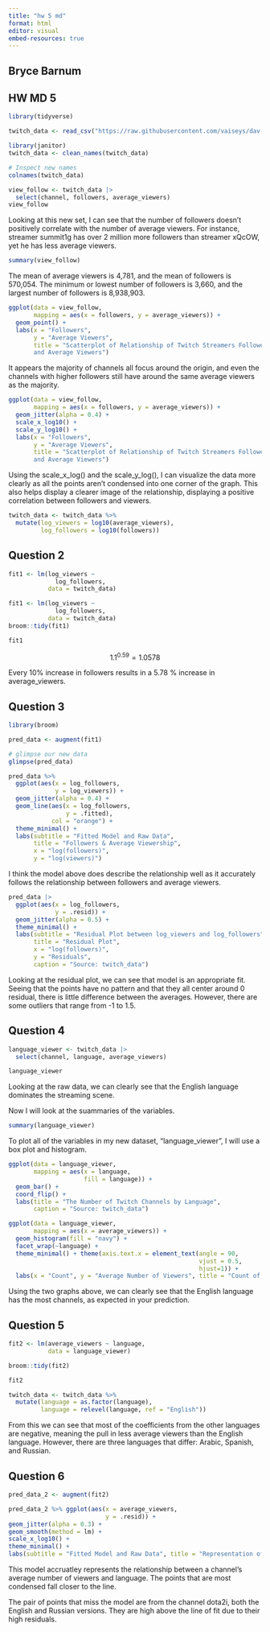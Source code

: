 ```yaml
---
title: "hw 5 md"
format: html
editor: visual
embed-resources: true
---
```


## Bryce Barnum

## HW MD 5

```r
library(tidyverse)

twitch_data <- read_csv("https://raw.githubusercontent.com/vaiseys/dav-course/main/Data/twitchdata-update.csv")
```

```r
library(janitor)
twitch_data <- clean_names(twitch_data)

# Inspect new names
colnames(twitch_data)
```

```r
view_follow <- twitch_data |>
  select(channel, followers, average_viewers)
view_follow
```

Looking at this new set, I can see that the number of followers doesn't positively correlate with the number of average viewers. For instance, streamer summit1g has over 2 million more followers than streamer xQcOW, yet he has less average viewers.

```r
summary(view_follow)
```

The mean of average viewers is 4,781, and the mean of followers is 570,054. The minimum or lowest number of followers is 3,660, and the largest number of followers is 8,938,903.

```r
ggplot(data = view_follow, 
       mapping = aes(x = followers, y = average_viewers)) +
  geom_point() +
  labs(x = "Followers", 
       y = "Average Viewers",
       title = "Scatterplot of Relationship of Twitch Streamers Followers 
       and Average Viewers")
```

It appears the majority of channels all focus around the origin, and even the channels with higher followers still have around the same average viewers as the majority.

```r
ggplot(data = view_follow, 
       mapping = aes(x = followers, y = average_viewers)) +
  geom_jitter(alpha = 0.4) +
  scale_x_log10() +
  scale_y_log10() +
  labs(x = "Followers", 
       y = "Average Viewers",
       title = "Scatterplot of Relationship of Twitch Streamers Followers 
       and Average Viewers")
```

Using the scale_x_log() and the scale_y_log(), I can visualize the data more clearly as all the points aren't condensed into one corner of the graph. This also helps display a clearer image of the relationship, displaying a positive correlation between followers and viewers.

```r
twitch_data <- twitch_data %>% 
  mutate(log_viewers = log10(average_viewers), 
         log_followers = log10(followers))
```

## Question 2

```r
fit1 <- lm(log_viewers ~ 
             log_followers,
           data = twitch_data)
```

```r
fit1 <- lm(log_viewers ~ 
             log_followers,
           data = twitch_data)
broom::tidy(fit1)
```

```r
fit1
```

$$1.1^{0.59} = 1.0578 $$

Every 10% increase in followers results in a 5.78 % increase in average_viewers.

## Question 3

```r
library(broom)

pred_data <- augment(fit1)

# glimpse our new data 
glimpse(pred_data)
```

```r
pred_data %>% 
  ggplot(aes(x = log_followers, 
             y = log_viewers)) +
  geom_jitter(alpha = 0.4) + 
  geom_line(aes(x = log_followers, 
                y = .fitted), 
            col = "orange") + 
  theme_minimal() +
  labs(subtitle = "Fitted Model and Raw Data", 
       title = "Followers & Average Viewership", 
       x = "log(followers)", 
       y = "log(viewers)")
```

I think the model above does describe the relationship well as it accurately follows the relationship between followers and average viewers.

```r
pred_data |>
  ggplot(aes(x = log_followers,
             y = .resid)) +
  geom_jitter(alpha = 0.5) +
  theme_minimal() +
  labs(subtitle = "Residual Plot between log_viewers and log_followers", 
       title = "Residual Plot", 
       x = "log(followers)", 
       y = "Residuals", 
       caption = "Source: twitch_data")
```

Looking at the residual plot, we can see that model is an appropriate fit. Seeing that the points have no pattern and that they all center around 0 residual, there is little difference between the averages. However, there are some outliers that range from -1 to 1.5.

## Question 4

```r
language_viewer <- twitch_data |>
  select(channel, language, average_viewers)

language_viewer
```

Looking at the raw data, we can clearly see that the English language dominates the streaming scene.

Now I will look at the suammaries of the variables.

```r
summary(language_viewer)
```

To plot all of the variables in my new dataset, "language_viewer", I will use a box plot and histogram.

```r
ggplot(data = language_viewer, 
       mapping = aes(x = language, 
                     fill = language)) +
  geom_bar() +
  coord_flip() +
  labs(title = "The Number of Twitch Channels by Language", 
       caption = "Source: twitch_data")
```

```r
ggplot(data = language_viewer, 
       mapping = aes(x = average_viewers)) + 
  geom_histogram(fill = "navy") + 
  facet_wrap(~language) + 
  theme_minimal() + theme(axis.text.x = element_text(angle = 90, 
                                                     vjust = 0.5, 
                                                     hjust=1)) +
  labs(x = "Count", y = "Average Number of Viewers", title = "Count of Channels Grouped by Average Viewership by Language", caption = "Source: twitch_data")
```

Using the two graphs above, we can clearly see that the English language has the most channels, as expected in your prediction.

## Question 5

```r
fit2 <- lm(average_viewers ~ language,
           data = language_viewer)

broom::tidy(fit2)
```

```r
fit2
```

```r
twitch_data <- twitch_data %>% 
  mutate(language = as.factor(language), 
         language = relevel(language, ref = "English"))
```

From this we can see that most of the coefficients from the other languages are negative, meaning the pull in less average viewers than the English language. However, there are three languages that differ: Arabic, Spanish, and Russian.

## Question 6

```r
pred_data_2 <- augment(fit2)
```

```r
pred_data_2 %>% ggplot(aes(x = average_viewers, 
                           y = .resid)) +
geom_jitter(alpha = 0.3) + 
geom_smooth(method = lm) + 
scale_x_log10() +
theme_minimal() +
labs(subtitle = "Fitted Model and Raw Data", title = "Representation of Average Viewership versus Residuals", x = "Average Number of Viewers", y = "Residuals", caption = "Source: twitch_data")
```

This model accruatley represents the relationship between a channel's average number of viewers and language. The points that are most condensed fall closer to the line.

The pair of points that miss the model are from the channel dota2i, both the English and Russian versions. They are high above the line of fit due to their high residuals.
